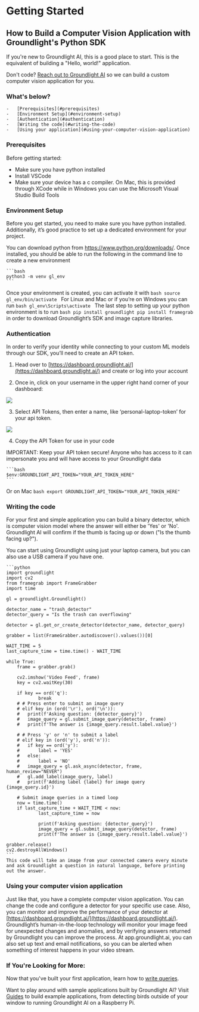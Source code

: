 
# Getting Started

## How to Build a Computer Vision Application with Groundlight's Python SDK

If you're new to Groundlight AI, this is a good place to start. This is the equivalent of building a "Hello, world!" application.

Don't code? [Reach out to Groundlight AI](mailto:support@groundlight.ai) so we can build a custom computer vision application for you.


### What's below?

    -   [Prerequisites](#prerequisites)
    -   [Environment Setup](#environment-setup)
    -   [Authentication](#authentication)
    -   [Writing the code](#writing-the-code)
    -   [Using your application](#using-your-computer-vision-application)



### Prerequisites

Before getting started:

- Make sure you have python installed
- Install VSCode
- Make sure your device has a c compiler. On Mac, this is provided through XCode while in Windows you can use the Microsoft Visual Studio Build Tools

### Environment Setup

Before you get started, you need to make sure you have python installed. Additionally, it’s good practice to set up a dedicated environment for your project. 

You can download python from https://www.python.org/downloads/. Once installed, you should be able to run the following in the command line to create a new environment

    ```bash
    python3 -m venv gl_env
    ```
Once your environment is created, you can activate it with
    ```bash
    source gl_env/bin/activate
    ```
For Linux and Mac or if you’re on Windows you can run
    ```bash
    gl_env\Scripts\activate
    ```
The last step to setting up your python environment is to run
    ```bash
    pip install groundlight
    pip install framegrab
    ```
in order to download Groundlight’s SDK and image capture libraries.



### Authentication

In order to verify your identity while connecting to your custom ML models through our SDK, you’ll need to create an API token.

1. Head over to [https://dashboard.groundlight.ai/](https://dashboard.groundlight.ai/) and create or log into your account

2. Once in, click on your username in the upper right hand corner of your dashboard:

![](https://cdn.prod.website-files.com/664b7cc2ac49aeb2da6ef127/66cfb5e41e8dd9e0dd597419_AD_4nXeh8kPRLV3V4_broECuW9z1ELIqEIyJUelCjbWdE7RFtakxaov5ZgUylZBo6g4DAgqgTP2DnSrcJ26J7-pdFA2pjjnFfYxZykniuEv0axiniev3cmZiyIjaGvyHdj-381PLhvRHsm_jd4KtXXmCOV9ClNQx.png)

3. Select API Tokens, then enter a name, like ‘personal-laptop-token’ for your api token.

![](https://cdn.prod.website-files.com/664b7cc2ac49aeb2da6ef127/66cfb5f8b844596360c5c460_AD_4nXfkHlRPPBcdkFFjjAAYC42LwgXe91qbwDfwFs3V8lGFXhSoSFpjUBXo7RX0vyZVYUurzEIp3kFL9H8pghpLD8omBqLGswHQJUMxGo8dBDh--e8wj4LQZcwywrt0hotsz9DoBZb5owokq2YeJlPI4_trG-nJ.png)

4. Copy the API Token for use in your code

IMPORTANT: Keep your API token secure! Anyone who has access to it can impersonate you and will have access to your Groundlight data


    ```bash
    $env:GROUNDLIGHT_API_TOKEN="YOUR_API_TOKEN_HERE"
    ```
Or on Mac
    ```bash
    export GROUNDLIGHT_API_TOKEN="YOUR_API_TOKEN_HERE"
    ```


### Writing the code

For your first and simple application you can build a binary detector, which is computer vision model where the answer will either be 'Yes' or 'No'. Groundlight AI will confirm if the thumb is facing up or down ("Is the thumb facing up?").

You can start using Groundlight using just your laptop camera, but you can also use a USB camera if you have one.

    ```python
    import groundlight
    import cv2
    from framegrab import FrameGrabber
    import time

    gl = groundlight.Groundlight()

    detector_name = "trash_detector"
    detector_query = "Is the trash can overflowing"

    detector = gl.get_or_create_detector(detector_name, detector_query)

    grabber = list(FrameGrabber.autodiscover().values())[0]

    WAIT_TIME = 5
    last_capture_time = time.time() - WAIT_TIME

    while True:
        frame = grabber.grab()

        cv2.imshow('Video Feed', frame)
        key = cv2.waitKey(30)

        if key == ord('q'):
                break
        # # Press enter to submit an image query
        # elif key in (ord('\r'), ord('\n')):
        # 	print(f'Asking question: {detector_query}')
        # 	image_query = gl.submit_image_query(detector, frame)
        # 	print(f'The answer is {image_query.result.label.value}')

        # # Press 'y' or 'n' to submit a label
        # elif key in (ord('y'), ord('n')):
        # 	if key == ord('y'):
        #     	label = 'YES'
        # 	else:
        #     	label = 'NO'
        # 	image_query = gl.ask_async(detector, frame, human_review="NEVER")
        # 	gl.add_label(image_query, label)
        # 	print(f'Adding label {label} for image query {image_query.id}')

        # Submit image queries in a timed loop
        now = time.time()
        if last_capture_time + WAIT_TIME < now:
                last_capture_time = now

                print(f'Asking question: {detector_query}')
                image_query = gl.submit_image_query(detector, frame)
                print(f'The answer is {image_query.result.label.value}')

    grabber.release()
    cv2.destroyAllWindows()
    ```
    This code will take an image from your connected camera every minute and ask Groundlight a question in natural language, before printing out the answer.



### Using your computer vision application

Just like that, you have a complete computer vision application. You can change the code and configure a detector for your specific use case. Also, you can monitor and improve the performance of your detector at [https://dashboard.groundlight.ai/](https://dashboard.groundlight.ai/). Groundlight’s human-in-the-loop technology will monitor your image feed for unexpected changes and anomalies, and by verifying answers returned by Groundlight you can improve the process. At app.groundlight.ai, you can also set up text and email notifications, so you can be alerted when something of interest happens in your video stream.



### If You're Looking for More:

Now that you've built your first application, learn how to [write queries](https://code.groundlight.ai/python-sdk/docs/getting-started/writing-queries).

Want to play around with sample applications built by Groundlight AI? Visit [Guides](https://www.groundlight.ai/guides) to build example applications, from detecting birds outside of your window to running Groundlight AI on a Raspberry Pi.